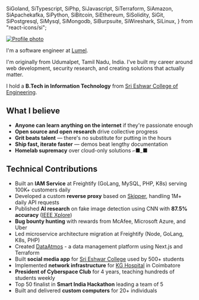   SiGoland,
  SiTypescript,
  SiPhp,
  SiJavascript,
  SiTerraform,
  SiAmazon,
  SiApachekafka,
  SiPython,
  SiBitcoin,
  SiEthereum,
  SiSolidity,
  SiGit,
  SiPostgresql,
  SiMysql,
  SiMongodb,
  SiBurpsuite,
  SiWireshark,
  SiLinux,
} from "react-icons/si";

<div className="sm:block hidden">
  <a href={siteConfig.social.github} target="_blank">
    <Image
      src="/profile.jpg"
      alt="Profile photo"
      className="rounded-full bg-gray-100 block  lg:mb-5 mb-10 mx-auto sm:float-right sm:ml-5 sm:mb-5 grayscale hover:grayscale-0"
      unoptimized
      width={160}
      height={160}
      priority
    />
  </a>
</div>

I'm a software engineer at [Lumel](https://lumel.com/).

I'm originally from Udumalpet, Tamil Nadu, India. I've built my career around web development, security research, and creating solutions that actually matter.

I hold a **B.Tech in Information Technology** from [Sri Eshwar College of Engineering](https://sece.ac.in/).

## What I believe

- **Anyone can learn anything on the internet** if they're passionate enough
- **Open source and open research** drive collective progress
- **Grit beats talent** — there's no substitute for putting in the hours
- **Ship fast, iterate faster** — demos beat lengthy documentation
- **Homelab supremacy** over cloud-only solutions ⌐■_■

## Technical Contributions

- Built an **IAM Service** at Freightify (GoLang, MySQL, PHP, K8s) serving 100K+ customers daily
- Developed a custom **reverse proxy** based on [Skipper](https://opensource.zalando.com/skipper/), handling 1M+ daily API requests
- Published **AI research** on fake image detection using CNN with **87.5% accuracy** ([IEEE Xplore](https://ieeexplore.ieee.org/document/10046797))
- **Bug bounty hunting** with rewards from McAfee, Microsoft Azure, and Uber
- Led microservice architecture migration at Freightify (Node, GoLang, K8s, PHP)
- Created [DataAtmos](https://dataatmos.ai/) - a data management platform using Next.js and Terraform
- Built **social media app** for [Sri Eshwar College](https://sece.ac.in/) used by 500+ students
- Implemented **network infrastructure** for [KG Hospital](https://www.kghospital.com/) in Coimbatore
- **President of Cyberspace Club** for 4 years, teaching hundreds of students weekly
- Top 50 finalist in **Smart India Hackathon** leading a team of 5
- Built and delivered **custom computers** for 20+ individuals

<div className="mt-8 text-gray-400">
  <div className="grid grid-cols-6 gap-4 lg:hidden">
    <SiGoland size={24} />
    <SiTypescript size={24} />
    <SiPhp size={24} />
    <SiJavascript size={24} />
    <SiPython size={24} />
    <SiSolidity size={24} />
    <SiAmazon size={24} />
    <SiApachekafka size={24} />
    <SiLinux size={24} />
    <SiTerraform size={24} />
    <SiGit size={24} />
    <SiBurpsuite size={24} />
    <SiWireshark size={24} />
    <SiPostgresql size={24} />
    <SiMysql size={24} />
    <SiMongodb size={24} />
    <SiBitcoin size={24} />
    <SiEthereum size={24} />
  </div>
  <div className="hidden lg:flex justify-center space-x-4">
    <SiGoland size={24} />
    <SiTypescript size={24} />
    <SiPhp size={24} />
    <SiJavascript size={24} />
    <SiPython size={24} />
    <SiSolidity size={24} />
    <SiAmazon size={24} />
    <SiApachekafka size={24} />
    <SiLinux size={24} />
    <SiTerraform size={24} />
    <SiGit size={24} />
    <SiBurpsuite size={24} />
    <SiWireshark size={24} />
    <SiPostgresql size={24} />
    <SiMysql size={24} />
    <SiMongodb size={24} />
    <SiBitcoin size={24} />
    <SiEthereum size={24} />
  </div>
</div>
